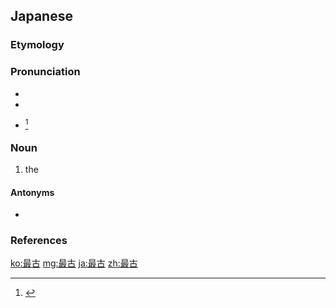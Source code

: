 ==Japanese==
{{ja-kanjitab|さい|こ|yomi=on}}

===Etymology===
{{prefix|最|古|tr1=sai|t1=most|tr2=ko|t2=old|lang=ja}}

===Pronunciation===
* {{l|ja|sc=Latn|音読み|On'yomi}}
* {{IPA|lang=ja|[sa̠.i.ko̞]}}
* {{ja-accent-common|a|さ|いこ}}<ref>{{R:NHK Hatsuon}}</ref>

===Noun===
{{ja-noun|さいこ}}
# the {{l|en|oldest}}

====Antonyms====
* {{ja-r|最新|さいしん}}

===References===
<references/>

[[ko:最古]]
[[mg:最古]]
[[ja:最古]]
[[zh:最古]]